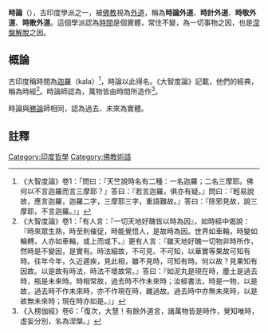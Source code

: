 '''時論'''（{{lang-sa|{{IAST|Kālavādin}}}}），古印度學派之一，被[[佛教|佛教]]視為[[外道|外道]]，稱為'''時論外道'''、'''時計外道'''、'''時敬外道'''、'''時散外道'''。這個學派認為[[時間|時間]]是個實體，常住不變，為一切事物之因，也是[[涅槃|涅槃]][[解脫|解脫]]之因。

==概論==
古印度稱時間為[[卡拉_(梵文)|迦羅]]（kala）<ref>《大智度論》卷1：「問曰：『天竺說時名有二種：一名迦羅；二名三摩耶。佛何以不言迦羅而言三摩耶？』答曰：『若言迦羅，俱亦有疑。』問曰：『輕易說故，應言迦羅，迦羅二字，三摩耶三字，重語難故。』答曰：『除邪見故，說三摩耶，不言迦羅。』」</ref>，時論以此得名。《大智度論》記載，他們的經典，稱為時經<ref>《大智度論》卷1：「有人言：『一切天地好醜皆以時為因』，如時經中偈說：『時來眾生熟，時至則催促，時能覺悟人，是故時為因。世界如車輪，時變如輪轉，人亦如車輪，或上而或下。』更有人言：『雖天地好醜一切物非時所作，然時是不變因，是實有。時法細故，不可見、不可知，以華實等果故可知有時。往年今年，久近遲疾，見此相，雖不見時，可知有時。何以故？見果知有因故。以是故有時法，時法不壞故常。』答曰：『如泥丸是現在時，塵土是過去時，瓶是未來時。時相常故，過去時不作未來時；汝經書法，時是一物，以是故，過去時不作未來時，亦不作現在時，雜過故。過去時中亦無未來時，以是故無未來時；現在時亦如是。』」 </ref>。時論師認為，萬物皆由時間所造作<ref>《入楞伽經》卷6：「復次，大慧！有餘外道言，諸萬物皆是時作，覺知唯時，虛妄分別，名為涅槃。」</ref>。

時論與[[勝論|勝論]]師相同，認為過去、未來為實體。

==註釋==
{{reflist}}

[[Category:印度哲學|Category:印度哲學]]
[[Category:佛教術語|Category:佛教術語]]
